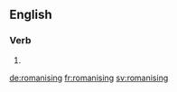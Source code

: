 ==English==

===Verb===
{{head|en}}

# {{present participle of|romanise|lang=en}}

[[de:romanising]]
[[fr:romanising]]
[[sv:romanising]]